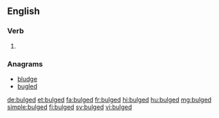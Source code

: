 ==English==

===Verb===
{{head|en|verb form}}

# {{en-past of|bulge}}

===Anagrams===
* [[bludge#English|bludge]]
* [[bugled#English|bugled]]

[[de:bulged]]
[[et:bulged]]
[[fa:bulged]]
[[fr:bulged]]
[[hi:bulged]]
[[hu:bulged]]
[[mg:bulged]]
[[simple:bulged]]
[[fi:bulged]]
[[sv:bulged]]
[[vi:bulged]]